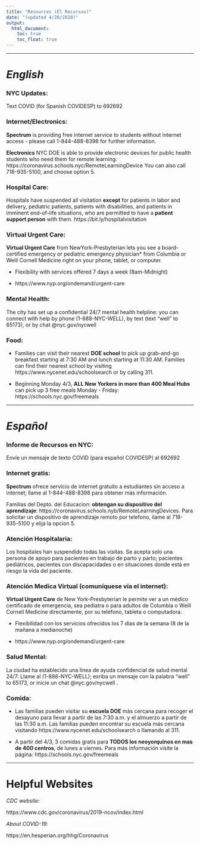 ```yaml
---
title: "Resources (El Recursos)"
date: "(updated 4/28/2020)"
output: 
  html_document:
    toc: true
    toc_float: true
---
```


***

# *English* 

### NYC Updates: 

Text COVID (for Spanish COVIDESP) to 692692

### Internet/Electronics:

**Spectrum** is providing free internet service to students without internet access - please call 1-844-488-8398 for further information.

**Electronics** NYC DOE is able to provide electronic devices for public health students who need them for remote learning:  https://coronavirus.schools.nyc/RemoteLearningDevice
You can also call 718-935-5100, and choose option 5.

### Hospital Care: 
Hospitals have suspended all visitation **except** for patients in labor and delivery, pediatric patients, patients with disabilities, and patients in imminent end-of-life situations, who are permitted to have a **patient support person** with them.  https://bit.ly/hospitalvisitation

### Virtual Urgent Care:
**Virtual Urgent Care** from NewYork-Presbyterian lets you see a board-certified emergency or pediatric emergency physician* from Columbia or Weill Cornell Medicine right on your phone, tablet, or computer.

* Flexibility with services offered 7 days a week (8am-Midnight)

* https://www.nyp.org/ondemand/urgent-care 

### Mental Health:
The city has set up a confidential 24/7 mental health helpline:  you can connect with help by phone (1-888-NYC-WELL), by text (text "well" to 65173), or by chat @nyc.gov/nycwell

### Food:

* Families can visit their nearest **DOE school** to pick up grab-and-go breakfast starting at 7:30 AM and lunch starting at 11:30 AM. Families can find their nearest school by visiting https://www.nycenet.edu/schoolsearch or by calling 311.

* Beginning Monday 4/3, **ALL New Yorkers in more than 400 Meal Hubs** can pick up 3 free meals Monday - Friday:  https://schools.nyc.gov/freemeals

***

# *Español*

### Informe de Recursos en NYC:

Envíe un mensaje de texto COVID (para español COVIDESP) al 692692

### Internet gratis:

**Spectrum** ofrece servicio de internet gratuito a estudiantes sin acceso a internet; llame al 1-844-488-8398 para obtener más información.

Familias del Depto. del Educacion:  **obtengan su dispositivo del aprendizaje**:  https://coronavirus.schools.nyb/RemoteLearningDevices.
Para solicitar un dispositivo de aprendizaje remoto por telefono, ilame al 718-935-5100 y elija la opcion 5.

### Atención Hospitalaria:
Los hospitales han suspendido todas las visitas. Se acepta solo una persona de apoyo para pacientes en trabajo de parto y parto; pacientes pediátricos, pacientes con discapacidades o en situaciones donde está en riesgo la vida del paciente.

### Atención Medica Virtual (comuníquese vía el internet):

**Virtual Urgent Care** de New York-Presbyterian le permite ver a un médico certificado de emergencia, sea pediatra o para adultos de Columbia o Weill Cornell Medicine directamente, por su teléfono, tableta o computadora.

* Flexibilidad con los servicios ofrecidos los 7 días de la semana (8 de la mañana a medianoche)

* https://www.nyp.org/ondemand/urgent-care

### Salud Mental:
La ciudad ha establecido una línea de ayuda confidencial de salud mental 24/7: Llame al (1-888-NYC-WELL); exriba un mensaje con la palabra "well" to 65173, or inicie un chat @nyc.gov/nycwell . 

### Comida:

* Las familias pueden visitar su **escuela DOE** más cercana para recoger el desayuno para llevar a partir de las 7:30 a.m. y el almuerzo a partir de las 11:30 a.m. Las familias pueden encontrar su escuela más cercana visitando https://www.nycenet.edu/schoolsearch o llamando al 311.

* A partir del 4/3, 3 comidas gratis para **TODOS los neoyorquinos en mas de 400 centros**, de lunes a viernes.  Para más información visite la página: https://schools.nyc.gov/freemeals

***

# Helpful Websites
*CDC website:*

https://www.cdc.gov/coronavirus/2019-ncov/index.html

*About COVID-19*:

https://en.hesperian.org/hhg/Coronavirus



